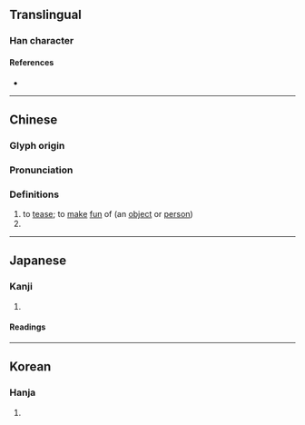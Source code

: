 {{character info}}
==Translingual==

===Han character===
{{Han char|rn=64|rad=手|as=09|sn=12|four=57027|canj=QSJL|ids=⿰扌耶}}

====References====
* {{Han ref|kx=0445.340|dkj=12437|hdz=31892.010|uh=63F6|ud=25590|bh=D95E|bd=55646}}

----

==Chinese==
{{zh-forms|alt=擨-ancient,捓}}

===Glyph origin===
{{Han etym|耶}}
{{Han compound|扌|耶|ls=psc|t1=hand|c1=s|c2=p}}

===Pronunciation===
{{zh-pron
|m=yé
|c=je4
|cat=v
}}

===Definitions===
{{zh-hanzi}}
# to [[tease]]; to [[make]] [[fun]] of (an [[object]] or [[person]])
# {{zh-only|揶揄}}

----

==Japanese==

===Kanji===
{{ja-kanji|grade=|rs=手09}}

# {{rfdef|ja|sort=手09}}

====Readings====
{{ja-readings
|on=や
|kun=からか-う
}}

----

==Korean==

===Hanja===
{{ko-hanja|hangeul=야|eumhun=|rv=ya|mr=ya|y=ya}}

# {{rfdef|ko|sort=手09}}
